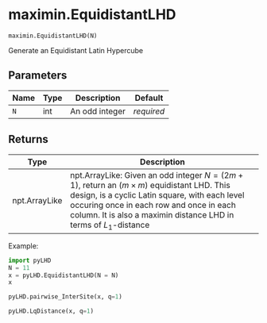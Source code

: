 # maximin.EquidistantLHD { #pyLHD.maximin.EquidistantLHD }

`maximin.EquidistantLHD(N)`

Generate an Equidistant Latin Hypercube

## Parameters

| Name   | Type   | Description    | Default    |
|--------|--------|----------------|------------|
| `N`    | int    | An odd integer | _required_ |

## Returns

| Type          | Description                                                                                                                                                                                                                                                       |
|---------------|-------------------------------------------------------------------------------------------------------------------------------------------------------------------------------------------------------------------------------------------------------------------|
| npt.ArrayLike | npt.ArrayLike: Given an odd integer $N=(2m+1)$, return an $(m \times m)$ equidistant LHD.  This design, is a cyclic Latin square, with each level occuring once in each row and once in each column. It is also a maximin distance LHD in terms of $L_1$-distance |

Example:
```python
import pyLHD
N = 11
x = pyLHD.EquidistantLHD(N = N)
x
```
```python
pyLHD.pairwise_InterSite(x, q=1)
```
```python
pyLHD.LqDistance(x, q=1)
```